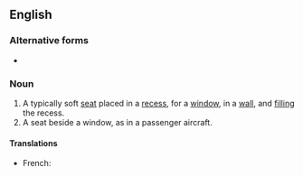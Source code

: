 {{also|window-seat}}

==English==

===Alternative forms===
* {{l|en|window-seat}}

===Noun===
{{en-noun}}

# A typically soft [[seat]] placed in a [[recess]], for a [[window]], in a [[wall]], and [[fill]]ing the recess.
# A seat beside a window, as in a passenger aircraft.

====Translations====
{{trans-top|seat in a recess with a window}}
* French: {{t+|fr|coussiège|m}}
{{trans-mid}}
{{trans-bottom}}
